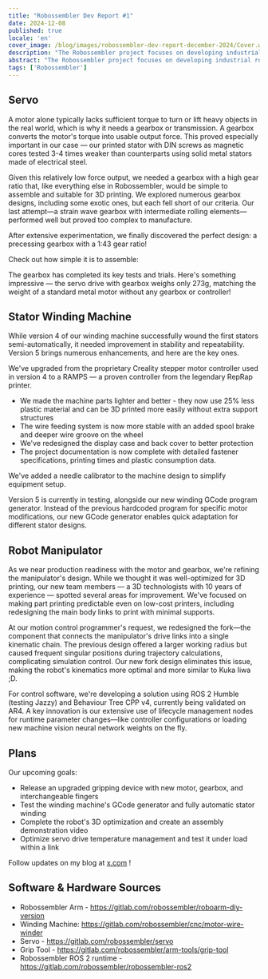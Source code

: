 ```yaml
---
title: "Robossembler Dev Report #1"
date: 2024-12-08
published: true
locale: 'en'
cover_image: /blog/images/robossembler-dev-report-december-2024/Cover.webp
description: "The Robossembler project focuses on developing industrial robots and tools for their production that are accessible to any DIY enthusiast. In this article, we'll share our current progress - an updated and tested gearbox, the 5th version of the winding machine, and a robot manipulator with additional optimizations for 3D printing!"
abstract: "The Robossembler project focuses on developing industrial robots and tools for their production that are accessible to any DIY enthusiast. In this article, we'll share our current progress - an updated and tested gearbox, the 5th version of the winding machine, and a robot manipulator with additional optimizations for 3D printing!"
tags: ['Robossembler']
---
```



## Servo

A motor alone typically lacks sufficient torque to turn or lift heavy objects in the real world, which is why it needs a gearbox or transmission. A gearbox converts the motor's torque into usable output force. This proved especially important in our case — our printed stator with DIN screws as magnetic cores tested 3-4 times weaker than counterparts using solid metal stators made of electrical steel.

<RbImage zoom src="/blog/images/robossembler-dev-report-december-2024/stator-photo_2024-12-08_00-03-21.webp" alt="" />

Given this relatively low force output, we needed a gearbox with a high gear ratio that, like everything else in Robossembler, would be simple to assemble and suitable for 3D printing. We explored numerous gearbox designs, including some exotic ones, but each fell short of our criteria. Our last attempt—a strain wave gearbox with intermediate rolling elements—performed well but proved too complex to manufacture.

After extensive experimentation, we finally discovered the perfect design: a precessing gearbox with a 1:43 gear ratio!

<RbImage zoom src="/blog/images/robossembler-dev-report-december-2024/reducer-photo_2024-12-07_21-54-20.webp" alt="" />

Check out how simple it is to assemble:

<YouTube id="https://www.youtube.com/embed/0vXwFmTB_L4?si=soNbSNKg9tjPWY1f" posterQuality="max"  />

The gearbox has completed its key tests and trials. Here's something impressive — the servo drive with gearbox weighs only 273g, matching the weight of a standard metal motor without any gearbox or controller!

<RbImage zoom src="/blog/images/robossembler-dev-report-december-2024/reducer-photo_2024-12-08_14-02-33.webp" alt="" />

## Stator Winding Machine

While version 4 of our winding machine successfully wound the first stators semi-automatically, it needed improvement in stability and repeatability. Version 5 brings numerous enhancements, and here are the key ones.

We've upgraded from the proprietary Creality stepper motor controller used in version 4 to a RAMPS — a proven controller from the legendary RepRap printer.

<RbImage zoom src="/blog/images/robossembler-dev-report-december-2024/winder-photo_2024-12-07_21-50-12.webp" alt="" />

- We made the machine parts lighter and better - they now use 25% less plastic material and can be 3D printed more easily without extra support structures
- The wire feeding system is now more stable with an added spool brake and deeper wire groove on the wheel
- We've redesigned the display case and back cover to better protection
- The project documentation is now complete with detailed fastener specifications, printing times and plastic consumption data.

<RbImage zoom src="/blog/images/robossembler-dev-report-december-2024/winder-photo_2024-12-07_21-51-26.webp" alt="" />

We've added a needle calibrator to the machine design to simplify equipment setup.

<RbImage zoom src="/blog/images/robossembler-dev-report-december-2024/winder-photo_2024-12-04_11-41-56.webp" alt="" />

Version 5 is currently in testing, alongside our new winding GCode program generator. Instead of the previous hardcoded program for specific motor modifications, our new GCode generator enables quick adaptation for different stator designs.

## Robot Manipulator

As we near production readiness with the motor and gearbox, we're refining the manipulator's design. While we thought it was well-optimized for 3D printing, our new team members — a 3D technologists with 10 years of experience — spotted several areas for improvement. We've focused on making part printing predictable even on low-cost printers, including redesigning the main body links to print with minimal supports.

<RbImage zoom src="/blog/images/robossembler-dev-report-december-2024/3d-supports.webp" alt="" />

<RbImage zoom src="/blog/images/robossembler-dev-report-december-2024/roboarm-3d-optimize-photo_2024-11-20_15-56-53.webp" alt="" />

At our motion control programmer's request, we redesigned the fork—the component that connects the manipulator's drive links into a single kinematic chain. The previous design offered a larger working radius but caused frequent singular positions during trajectory calculations, complicating simulation control. Our new fork design eliminates this issue, making the robot's kinematics more optimal and more similar to Kuka Iiwa ;D.

<RbImage zoom src="/blog/images/robossembler-dev-report-december-2024/fork-roboarm-photo_2024-12-07_11-39-31.webp" alt="" />

For control software, we're developing a solution using ROS 2 Humble (testing Jazzy) and Behaviour Tree CPP v4, currently being validated on AR4. A key innovation is our extensive use of lifecycle management nodes for runtime parameter changes—like controller configurations or loading new machine vision neural network weights on the fly.

## Plans

Our upcoming goals:

- Release an upgraded gripping device with new motor, gearbox, and interchangeable fingers
- Test the winding machine's GCode generator and fully automatic stator winding
- Complete the robot's 3D optimization and create an assembly demonstration video
- Optimize servo drive temperature management and test it under load within a link

Follow updates on my blog at [x.com](https://x.com/movefasta) !

## Software & Hardware Sources

- Robossembler Arm - https://gitlab.com/robossembler/roboarm-diy-version
- Winding Machine: https://gitlab.com/robossembler/cnc/motor-wire-winder
- Servo - https://gitlab.com/robossembler/servo
- Grip Tool - https://gitlab.com/robossembler/arm-tools/grip-tool
- Robossembler ROS 2 runtime - https://gitlab.com/robossembler/robossembler-ros2